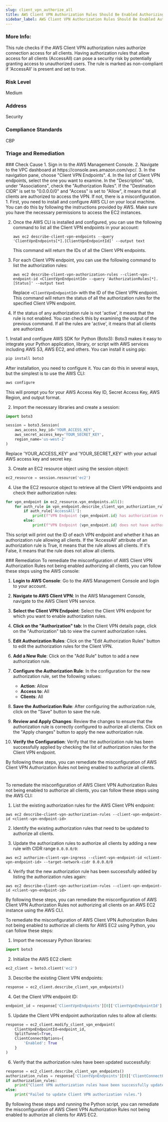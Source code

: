 ```yaml
---
slug: client_vpn_authorize_all
title: AWS Client VPN Authorization Rules Should Be Enabled Authorizing All Clients
sidebar_label: AWS Client VPN Authorization Rules Should Be Enabled Authorizing All Clients
---
```


### More Info:

This rule checks if the AWS Client VPN authorization rules authorize connection access for all clients. Having authorization rules that allow access for all clients (AccessAll) can pose a security risk by potentially granting access to unauthorized users. The rule is marked as non-compliant if 'AccessAll' is present and set to true.

### Risk Level

Medium

### Address

Security

### Compliance Standards

CBP


### Triage and Remediation
<Tabs>

<Tab title='Cause'>
### Check Cause
<AccordionGroup>
<Accordion title='Using Console' defaultOpen='true'>
1. Sign in to the AWS Management Console.
2. Navigate to the VPC dashboard at https://console.aws.amazon.com/vpc/.
3. In the navigation pane, choose "Client VPN Endpoints".
4. In the list of Client VPN endpoints, select the one you want to examine. In the "Description" tab, under "Associations", check the "Authorization Rules". If the "Destination CIDR" is set to "0.0.0.0/0" and "Access" is set to "Allow", it means that all clients are authorized to access the VPN. If not, there is a misconfiguration.
</Accordion>

<Accordion title='Using CLI'>
1. First, you need to install and configure AWS CLI on your local machine. You can do this by following the instructions provided by AWS. Make sure you have the necessary permissions to access the EC2 instances.

2. Once the AWS CLI is installed and configured, you can use the following command to list all the Client VPN endpoints in your account:

   ```
   aws ec2 describe-client-vpn-endpoints --query 'ClientVpnEndpoints[*].[ClientVpnEndpointId]' --output text
   ```
   This command will return the IDs of all the Client VPN endpoints.

3. For each Client VPN endpoint, you can use the following command to list the authorization rules:

   ```
   aws ec2 describe-client-vpn-authorization-rules --client-vpn-endpoint-id <ClientVpnEndpointId> --query 'AuthorizationRules[*].[Status]' --output text
   ```
   Replace `<ClientVpnEndpointId>` with the ID of the Client VPN endpoint. This command will return the status of all the authorization rules for the specified Client VPN endpoint.

4. If the status of any authorization rule is not 'active', it means that the rule is not enabled. You can check this by examining the output of the previous command. If all the rules are 'active', it means that all clients are authorized.
</Accordion>

<Accordion title='Using Python'>
1. Install and configure AWS SDK for Python (Boto3): Boto3 makes it easy to integrate your Python application, library, or script with AWS services including AWS S3, AWS EC2, and others. You can install it using pip:

```python
pip install boto3
```
After installation, you need to configure it. You can do this in several ways, but the simplest is to use the AWS CLI:

```bash
aws configure
```
This will prompt you for your AWS Access Key ID, Secret Access Key, AWS Region, and output format. 

2. Import the necessary libraries and create a session: 

```python
import boto3

session = boto3.Session(
    aws_access_key_id='YOUR_ACCESS_KEY',
    aws_secret_access_key='YOUR_SECRET_KEY',
    region_name='us-west-2'
)
```
Replace 'YOUR_ACCESS_KEY' and 'YOUR_SECRET_KEY' with your actual AWS access key and secret key.

3. Create an EC2 resource object using the session object:

```python
ec2_resource = session.resource('ec2')
```

4. Use the EC2 resource object to retrieve all the Client VPN endpoints and check their authorization rules:

```python
for vpn_endpoint in ec2_resource.vpn_endpoints.all():
    for auth_rule in vpn_endpoint.describe_client_vpn_authorization_rules()['AuthorizationRules']:
        if auth_rule['AccessAll']:
            print(f"VPN Endpoint {vpn_endpoint.id} has authorization rule allowing all clients.")
        else:
            print(f"VPN Endpoint {vpn_endpoint.id} does not have authorization rule allowing all clients.")
```
This script will print out the ID of each VPN endpoint and whether it has an authorization rule allowing all clients. If the 'AccessAll' attribute of an authorization rule is True, it means that the rule allows all clients. If it's False, it means that the rule does not allow all clients.
</Accordion>

</AccordionGroup>
</Tab>

<Tab title='Remediation'>
### Remediation

<AccordionGroup>
<Accordion title='Using Console' defaultOpen='true'>
To remediate the misconfiguration of AWS Client VPN Authorization Rules not being enabled authorizing all clients, you can follow these steps using the AWS console:

1. **Login to AWS Console**: Go to the AWS Management Console and login to your account.

2. **Navigate to AWS Client VPN**: In the AWS Management Console, navigate to the AWS Client VPN service.

3. **Select the Client VPN Endpoint**: Select the Client VPN endpoint for which you want to enable authorization rules.

4. **Click on the "Authorization" tab**: In the Client VPN details page, click on the "Authorization" tab to view the current authorization rules.

5. **Edit Authorization Rules**: Click on the "Edit Authorization Rules" button to edit the authorization rules for the Client VPN.

6. **Add a New Rule**: Click on the "Add Rule" button to add a new authorization rule.

7. **Configure the Authorization Rule**: In the configuration for the new authorization rule, set the following values:
   - **Action**: Allow
   - **Access to**: All
   - **Clients**: All

8. **Save the Authorization Rule**: After configuring the authorization rule, click on the "Save" button to save the rule.

9. **Review and Apply Changes**: Review the changes to ensure that the authorization rule is correctly configured to authorize all clients. Click on the "Apply changes" button to apply the new authorization rule.

10. **Verify the Configuration**: Verify that the authorization rule has been successfully applied by checking the list of authorization rules for the Client VPN endpoint.

By following these steps, you can remediate the misconfiguration of AWS Client VPN Authorization Rules not being enabled to authorize all clients.

#
</Accordion>

<Accordion title='Using CLI'>
To remediate the misconfiguration of AWS Client VPN Authorization Rules not being enabled to authorize all clients, you can follow these steps using the AWS CLI:

1. List the existing authorization rules for the AWS Client VPN endpoint:
```
aws ec2 describe-client-vpn-authorization-rules --client-vpn-endpoint-id <client-vpn-endpoint-id>
```

2. Identify the existing authorization rules that need to be updated to authorize all clients.

3. Update the authorization rules to authorize all clients by adding a new rule with CIDR range `0.0.0.0/0`:
```
aws ec2 authorize-client-vpn-ingress --client-vpn-endpoint-id <client-vpn-endpoint-id> --target-network-cidr 0.0.0.0/0
```

4. Verify that the new authorization rule has been successfully added by listing the authorization rules again:
```
aws ec2 describe-client-vpn-authorization-rules --client-vpn-endpoint-id <client-vpn-endpoint-id>
```

By following these steps, you can remediate the misconfiguration of AWS Client VPN Authorization Rules not authorizing all clients on an AWS EC2 instance using the AWS CLI.
</Accordion>

<Accordion title='Using Python'>
To remediate the misconfiguration of AWS Client VPN Authorization Rules not being enabled to authorize all clients for AWS EC2 using Python, you can follow these steps:

1. Import the necessary Python libraries:
```python
import boto3
```

2. Initialize the AWS EC2 client:
```python
ec2_client = boto3.client('ec2')
```

3. Describe the existing Client VPN endpoints:
```python
response = ec2_client.describe_client_vpn_endpoints()
```

4. Get the Client VPN endpoint ID:
```python
endpoint_id = response['ClientVpnEndpoints'][0]['ClientVpnEndpointId']
```

5. Update the Client VPN endpoint authorization rules to allow all clients:
```python
response = ec2_client.modify_client_vpn_endpoint(
    ClientVpnEndpointId=endpoint_id,
    SplitTunnel=True,
    ClientConnectOptions={
        'Enabled': True
    }
)
```

6. Verify that the authorization rules have been updated successfully:
```python
response = ec2_client.describe_client_vpn_endpoints()
authorization_rules = response['ClientVpnEndpoints'][0]['ClientConnectOptions']['Enabled']
if authorization_rules:
    print("Client VPN authorization rules have been successfully updated to allow all clients.")
else:
    print("Failed to update Client VPN authorization rules.")
```

By following these steps and running the Python script, you can remediate the misconfiguration of AWS Client VPN Authorization Rules not being enabled to authorize all clients for AWS EC2.
</Accordion>

</AccordionGroup>
</Tab>
</Tabs>

